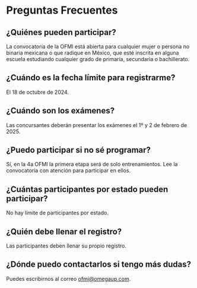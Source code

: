 # Preguntas Frecuentes

## ¿Quiénes pueden participar?

La convocatoria de la OFMI está abierta para cualquier mujer o persona no binaria mexicana o que radique en México, que esté inscrita en alguna escuela estudiando cualquier grado de primaria, secundaria o bachillerato.

## ¿Cuándo es la fecha límite para registrarme?

El 18 de octubre de 2024.

## ¿Cuándo son los exámenes?

Las concursantes deberán presentar los exámenes el 1º y 2 de febrero de 2025.

## ¿Puedo participar si no sé programar?

Sí, en la 4a OFMI la primera etapa será de solo entrenamientos. Lee la convocatoria con atención para participar en ellos.

## ¿Cuántas participantes por estado pueden participar?

No hay límite de participantes por estado.

## ¿Quién debe llenar el registro?

Las participantes deben llenar su propio registro.

## ¿Dónde puedo contactarlos si tengo más dudas?

Puedes escribirnos al correo [ofmi@omegaup.com](mailto:ofmi@omegaup.com).